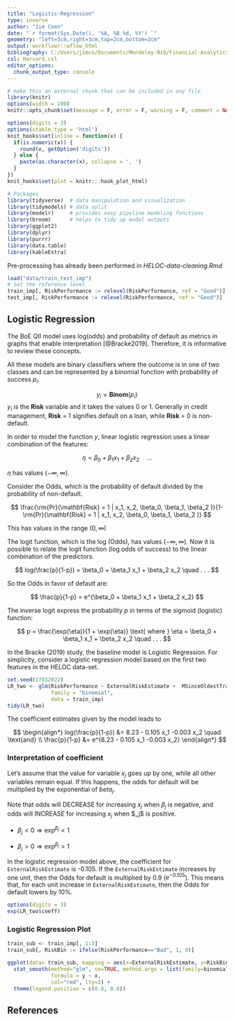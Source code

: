 ```yaml
---
title: "Logistic-Regression"
type: inverse
author: "Jim Coen"
date: "`r format(Sys.Date(), '%A, %B %d, %Y') `"
geometry: "left=3cm,right=3cm,top=2cm,bottom=2cm"
output: workflowr::wflow_html
bibliography: C:/Users/jimco/Documents/Mendeley-Bib/Financial-Analytics-Thesis.bib
csl: Harvard.csl
editor_options:
  chunk_output_type: console
---
```


```r
# make this an external chunk that can be included in any file
library(knitr)
options(width = 100)
knitr::opts_chunk$set(message = F, error = F, warning = F, comment = NA, fig.align = 'center', dpi = 100, tidy = F, cache.path = '.cache/', fig.path = 'fig/')

options(digits = 3)
options(xtable.type = 'html')
knit_hooks$set(inline = function(x) {
  if(is.numeric(x)) {
    round(x, getOption('digits'))
  } else {
    paste(as.character(x), collapse = ', ')
  }
})
knit_hooks$set(plot = knitr:::hook_plot_html)
```


```r

# Packages
library(tidyverse)  # data manipulation and visualization
library(tidymodels) # data split
library(modelr)     # provides easy pipeline modeling functions
library(broom)      # helps to tidy up model outputs
library(ggplot2)
library(dplyr)
library(purrr)
library(data.table)
library(kableExtra)

```

Pre-processing has already been performed in *HELOC-data-cleaning.Rmd*

```r
load("data/train_test_imp")
# Set the reference level
train_imp[, RiskPerformance := relevel(RiskPerformance, ref = "Good")]
test_imp[, RiskPerformance := relevel(RiskPerformance, ref = "Good")]
```

## Logistic Regression

The BoE QII model uses log(odds) and probability of default as metrics in graphs that enable interpretation [@Bracke2019]. Therefore, it is informative to review these concepts.

All these models are binary classifiers where the outcome is in one of two classes and can be represented by a binomial function with probability of success $p_i$.

$$ y_i = \mathbf{Binom}(p_i)$$ 
$y_i$ is the **Risk** variable and it takes the values 0 or 1. Generally in credit management, **Risk** = 1 signifies default on a loan, while **Risk** = 0 is non-default.

In order to model the function $y$, linear logistic regression uses a linear combination of the features:

$$
\eta = \beta_0 + \beta_1 x_1 + \beta_2 x_2 \quad . . . 
$$

$\eta$ has values $(-\infty,\infty)$.

Consider the Odds, which is the probability of default divided by the probability of non-default.

$$
\frac{\rm{Pr}(\mathbf{Risk} = 1 | x_1, x_2, \beta_0, \beta_1, \beta_2 )}{1-\rm{Pr}(\mathbf{Risk} = 1 | x_1, x_2, \beta_0, \beta_1, \beta_2 )}
$$

This has values in the range $(0,\infty)$

The logit function, which is the log (Odds), has values $(-\infty,\infty)$. Now it is possible to relate the logit function (log odds of success) to the linear combination of the predictors.

$$
log(\frac{p}{1-p}) = \beta_0 + \beta_1 x_1 + \beta_2 x_2 \quad . . . 
$$

So the Odds in favor of default are:

$$
\frac{p}{1-p} = e^{\beta_0 + \beta_1 x_1 + \beta_2 x_2}  
$$

The inverse logit express the probability $p$ in terms of the sigmoid (logistic) function:

$$
p = \frac{\exp(\eta)}{1 + \exp(\eta)} \text{  where  } \eta = \beta_0 + \beta_1 x_1 + \beta_2 x_2 \quad . . . 
$$

In the Bracke (2019) study, the baseline model is Logistic Regression. For simplicity, consider a logistic regression model based on the first two features in the HELOC data-set.

```r
set.seed(17032022)
LR_two <- glm(RiskPerformance ~ ExternalRiskEstimate +  MSinceOldestTradeOpen,
              family = "binomial", 
              data = train_imp)
tidy(LR_two)
```

The coefficient estimates given by the model leads to

$$
\begin{align*}
log(\frac{p}{1-p}) &= 8.23 - 0.105 x_1 -0.003 x_2 \quad \text{and} \\
\frac{p}{1-p} &= e^{8.23 - 0.105 x_1 -0.003 x_2}
\end{align*}
$$

### **Interpretation of coefficient**

Let's assume that the value for variable $x_j$ goes up by one, while all other variables remain equal. If this happens, the odds for default will be multiplied by the exponential of $beta_j$.

Note that odds will DECREASE for increasing $x_j$ when $\beta_j$ is negative, and odds will INCREASE for increasing $x_j$ when \$\beta\_j\$ is positive.

-   $\beta_j < 0 \Rightarrow \exp^{\beta_j} < 1$

-   $\beta_j > 0 \Rightarrow \exp^{\beta_j} > 1$

In the logistic regression model above, the coefficient for `ExternalRiskEstimate` is -0.105. If the `ExternalRiskEstimate` increases by one unit, then the Odds for default is multiplied by 0.9 ($e^{-0.105}$). This means that, for each unit increase in `ExternalRiskEstimate`, then the Odds for default lowers by 10%.

```r
options(digits = 3)
exp(LR_two$coeff)
```

### Logistic Regression Plot

```r
train_sub <- train_imp[, 1:3]
train_sub[, RiskBin := ifelse(RiskPerformance=="Bad", 1, 0)]

ggplot(data= train_sub, mapping = aes(x=ExternalRiskEstimate, y=RiskBin)) + geom_point(alpha=0.5, color = "darkblue") +
  stat_smooth(method="glm", se=TRUE, method.args = list(family=binomial),
              formula = y ~ x,
              col="red", lty=2) + 
  theme(legend.position = c(0.8, 0.8))
```

## References

